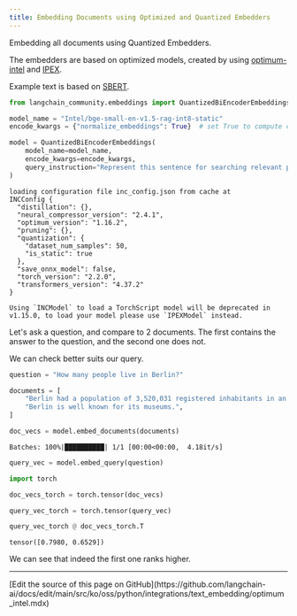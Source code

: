 ```yaml
---
title: Embedding Documents using Optimized and Quantized Embedders
---
```


Embedding all documents using Quantized Embedders.

The embedders are based on optimized models, created by using [optimum-intel](https://github.com/huggingface/optimum-intel.git) and [IPEX](https://github.com/intel/intel-extension-for-pytorch).

Example text is based on [SBERT](https://www.sbert.net/docs/pretrained_cross-encoders.html).

```python
from langchain_community.embeddings import QuantizedBiEncoderEmbeddings

model_name = "Intel/bge-small-en-v1.5-rag-int8-static"
encode_kwargs = {"normalize_embeddings": True}  # set True to compute cosine similarity

model = QuantizedBiEncoderEmbeddings(
    model_name=model_name,
    encode_kwargs=encode_kwargs,
    query_instruction="Represent this sentence for searching relevant passages: ",
)
```

```output
loading configuration file inc_config.json from cache at
INCConfig {
  "distillation": {},
  "neural_compressor_version": "2.4.1",
  "optimum_version": "1.16.2",
  "pruning": {},
  "quantization": {
    "dataset_num_samples": 50,
    "is_static": true
  },
  "save_onnx_model": false,
  "torch_version": "2.2.0",
  "transformers_version": "4.37.2"
}

Using `INCModel` to load a TorchScript model will be deprecated in v1.15.0, to load your model please use `IPEXModel` instead.
```

Let's ask a question, and compare to 2 documents. The first contains the answer to the question, and the second one does not.

We can check better suits our query.

```python
question = "How many people live in Berlin?"
```

```python
documents = [
    "Berlin had a population of 3,520,031 registered inhabitants in an area of 891.82 square kilometers.",
    "Berlin is well known for its museums.",
]
```

```python
doc_vecs = model.embed_documents(documents)
```

```output
Batches: 100%|██████████| 1/1 [00:00<00:00,  4.18it/s]
```

```python
query_vec = model.embed_query(question)
```

```python
import torch
```

```python
doc_vecs_torch = torch.tensor(doc_vecs)
```

```python
query_vec_torch = torch.tensor(query_vec)
```

```python
query_vec_torch @ doc_vecs_torch.T
```

```output
tensor([0.7980, 0.6529])
```

We can see that indeed the first one ranks higher.

---

<Callout icon="pen-to-square" iconType="regular">
  [Edit the source of this page on GitHub](https://github.com/langchain-ai/docs/edit/main/src/ko/oss/python/integrations/text_embedding/optimum_intel.mdx)
</Callout>
